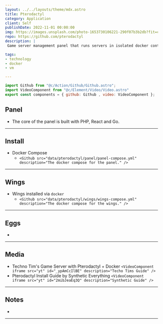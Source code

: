 ```yaml
---
layout: ../../layouts/theme/mdx.astro
title: Pterodactyl
category: Application
client: Self
publishDate: 2022-11-01 00:00:00
img: https://images.unsplash.com/photo-1653730106221-290f07b3b2db?fit=crop&w=1400&h=700&q=75
repo: https://github.com/pterodactyl
description: |
 Game server management panel that runs servers in isolated docker containers.

tags:
- technology
- docker
- vm

---
```


```javascript
import Github from "@c/Action/Github/Github.astro";
import VideoComponent from "@c/Element/Video/Video.astro"
export const components = { github: Github , video: VideoComponent };
```

## Panel

- The core of the panel is built with PHP, React and Go.

* * *

## Install

- Docker Compose
  - `<Github src="data/pterodactyl/panel/panel-compose.yml" description="The docker compose for the panel." />`

* * *

## Wings

- Wings installed via `docker`
  - `<Github src="data/pterodactyl/wings/wings-compose.yml" description="The docker compose for the wings." />`

* * *

## Eggs

-

* * *

## Media

- Techno Tim's Game Server with Pterodactyl + Docker
    `<VideoComponent iframe src="yt" id="_ypAmCcIlBE" description="Techo Tims Guide" />`
- Pterodactyl Install Guide by Synthetic Everything
    `<VideoComponent iframe src="yt" id="2mibJeaEq3Q" description="Synthetic Guide" />`

* * *

## Notes

-

* * *
